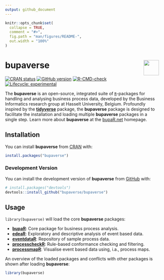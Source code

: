 ```yaml
---
output: github_document
---
```


<!-- README.md is generated from README.Rmd. Please edit that file -->

```r
knitr::opts_chunk$set(
  collapse = TRUE,
  comment = "#>",
  fig.path = "man/figures/README-",
  out.width = "100%"
)
```

# bupaverse <a href="https://bupaverse.github.io/bupaverse/"><img src="man/figures/logo.png" align="right" height="50" /></a>

<!-- badges: start -->
[![CRAN status](https://www.r-pkg.org/badges/version/bupaverse)](https://CRAN.R-project.org/package=bupaverse)
[![GitHub version](https://img.shields.io/badge/GitHub-0.0.0.9000-blue)](https://github.com/bupaverse/bupaverse)
[![R-CMD-check](https://github.com/bupaverse/bupaverse/actions/workflows/R-CMD-check.yaml/badge.svg)](https://github.com/bupaverse/bupaverse/actions/workflows/R-CMD-check.yaml)
[![Lifecycle: experimental](https://img.shields.io/badge/lifecycle-experimental-orange.svg)](https://lifecycle.r-lib.org/articles/stages.html#experimental)
<!-- badges: end -->

The **bupaverse** is an open-source, integrated suite of [`R`](https://www.r-project.org/)-packages for handling and
analysing business process data, developed by the Business Informatics research group at Hasselt University, Belgium.
Profoundly inspired by the [**tidyverse**](https://www.tidyverse.org/) package, the **bupaverse** package is designed to
facilitate the installation and loading multiple **bupaverse** packages in a single step. Learn more about **bupaverse**
at the [bupaR.net](https://bupar.net/) homepage.

## Installation

You can install **bupaverse** from [CRAN](https://cran.r-project.org/) with:

```r
install.packages("bupaverse")
```

### Development Version

You can install the development version of **bupaverse** from [GitHub](https://github.com/) with:

```r
# install.packages("devtools")
devtools::install_github("bupaverse/bupaverse")
```

## Usage

`library(bupaverse)` will load the core **bupaverse** packages:

* [**bupaR**](https://bupaverse.github.io/bupaR/): Core package for business process analysis.
* [**edeaR**](https://bupaverse.github.io/edeaR/): Exploratory and descriptive analysis of event based data.
* [**eventdataR**](https://bupaverse.github.io/eventdataR/): Repository of sample process data.
* [**processcheckR**](https://bupaverse.github.io/processcheckR/): Rule-based conformance checking and filtering.
* [**processmapR**](https://bupaverse.github.io/processmapR/): Visualise event based data using, i.a., process maps.

An overview of the loaded packages and conflicts with other packages is shown after loading **bupaverse**:

```r
library(bupaverse)
```
